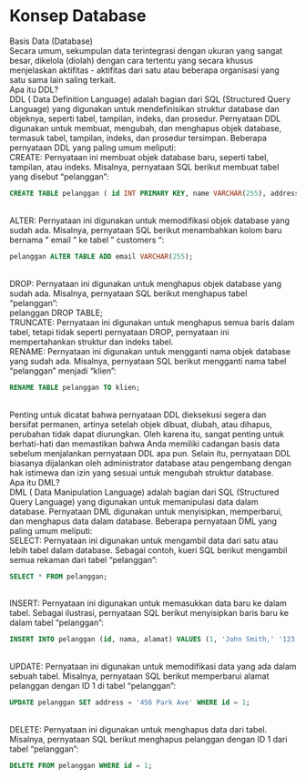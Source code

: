 <!-- ---
title: "Konsep Database"
format: html
--- -->

# Konsep Database {.unnumbered}
Basis Data (Database) 
<br>
Secara umum, sekumpulan data terintegrasi dengan ukuran yang sangat besar, dikelola (diolah) dengan cara tertentu yang secara khusus menjelaskan aktifitas - aktifitas dari satu atau beberapa organisasi yang satu sama lain saling terkait.
<br>
Apa itu DDL?
<br>
DDL ( Data Definition Language) adalah bagian dari SQL (Structured Query Language) yang digunakan untuk mendefinisikan struktur database dan objeknya, seperti tabel, tampilan, indeks, dan prosedur. Pernyataan DDL digunakan untuk membuat, mengubah, dan menghapus objek database, termasuk tabel, tampilan, indeks, dan prosedur tersimpan. Beberapa pernyataan DDL yang paling umum meliputi:
<br>
CREATE: Pernyataan ini membuat objek database baru, seperti tabel, tampilan, atau indeks. Misalnya, pernyataan SQL berikut membuat tabel yang disebut "pelanggan":
<br>
```sql
CREATE TABLE pelanggan ( id INT PRIMARY KEY, name VARCHAR(255), address VARCHAR(255));
```
<br>
ALTER: Pernyataan ini digunakan untuk memodifikasi objek database yang sudah ada. Misalnya, pernyataan SQL berikut menambahkan kolom baru bernama " email " ke tabel " customers ":
<br>

```sql
pelanggan ALTER TABLE ADD email VARCHAR(255);
```
<br>
DROP: Pernyataan ini digunakan untuk menghapus objek database yang sudah ada. Misalnya, pernyataan SQL berikut menghapus tabel "pelanggan":
<br>
pelanggan DROP TABLE;
<br>
TRUNCATE: Pernyataan ini digunakan untuk menghapus semua baris dalam tabel, tetapi tidak seperti pernyataan DROP, pernyataan ini mempertahankan struktur dan indeks tabel.
<br>
RENAME: Pernyataan ini digunakan untuk mengganti nama objek database yang sudah ada. Misalnya, pernyataan SQL berikut mengganti nama tabel "pelanggan" menjadi "klien":
<br>
```sql
RENAME TABLE pelanggan TO klien;
```
<br>
Penting untuk dicatat bahwa pernyataan DDL dieksekusi segera dan bersifat permanen, artinya setelah objek dibuat, diubah, atau dihapus, perubahan tidak dapat diurungkan. Oleh karena itu, sangat penting untuk berhati-hati dan memastikan bahwa Anda memiliki cadangan basis data sebelum menjalankan pernyataan DDL apa pun. Selain itu, pernyataan DDL biasanya dijalankan oleh administrator database atau pengembang dengan hak istimewa dan izin yang sesuai untuk mengubah struktur database.
<br>
Apa itu DML?
<br>
DML ( Data Manipulation Language) adalah bagian dari SQL (Structured Query Language) yang digunakan untuk memanipulasi data dalam database. Pernyataan DML digunakan untuk menyisipkan, memperbarui, dan menghapus data dalam database. Beberapa pernyataan DML yang paling umum meliputi:
<br>
SELECT: Pernyataan ini digunakan untuk mengambil data dari satu atau lebih tabel dalam database. Sebagai contoh, kueri SQL berikut mengambil semua rekaman dari tabel "pelanggan":
<br>
```sql
SELECT * FROM pelanggan;
```
<br>
INSERT: Pernyataan ini digunakan untuk memasukkan data baru ke dalam tabel. Sebagai ilustrasi, pernyataan SQL berikut menyisipkan baris baru ke dalam tabel "pelanggan":
<br>
```sql
INSERT INTO pelanggan (id, nama, alamat) VALUES (1, 'John Smith,' '123 Main St');
```
<br>
UPDATE: Pernyataan ini digunakan untuk memodifikasi data yang ada dalam sebuah tabel. Misalnya, pernyataan SQL berikut memperbarui alamat pelanggan dengan ID 1 di tabel "pelanggan":
<br>
```sql
UPDATE pelanggan SET address = '456 Park Ave' WHERE id = 1;
```
<br>
DELETE: Pernyataan ini digunakan untuk menghapus data dari tabel. Misalnya, pernyataan SQL berikut menghapus pelanggan dengan ID 1 dari tabel "pelanggan":
<br>
```sql
DELETE FROM pelanggan WHERE id = 1;
```
<br>
